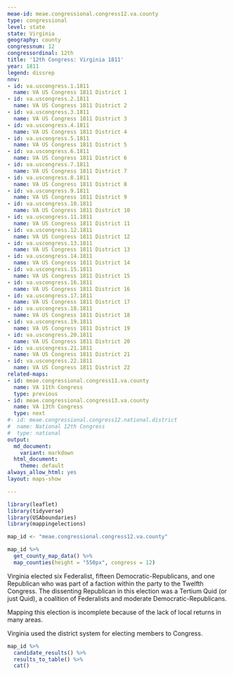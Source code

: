 ```yaml
---
meae-id: meae.congressional.congress12.va.county
type: congressional
level: state
state: Virginia
geography: county
congressnum: 12
congressordinal: 12th
title: '12th Congress: Virginia 1811'
year: 1811
legend: dissrep
nnv:
- id: va.uscongress.1.1811
  name: VA US Congress 1811 District 1
- id: va.uscongress.2.1811
  name: VA US Congress 1811 District 2
- id: va.uscongress.3.1811
  name: VA US Congress 1811 District 3
- id: va.uscongress.4.1811
  name: VA US Congress 1811 District 4
- id: va.uscongress.5.1811
  name: VA US Congress 1811 District 5
- id: va.uscongress.6.1811
  name: VA US Congress 1811 District 6
- id: va.uscongress.7.1811
  name: VA US Congress 1811 District 7
- id: va.uscongress.8.1811
  name: VA US Congress 1811 District 8
- id: va.uscongress.9.1811
  name: VA US Congress 1811 District 9
- id: va.uscongress.10.1811
  name: VA US Congress 1811 District 10
- id: va.uscongress.11.1811
  name: VA US Congress 1811 District 11
- id: va.uscongress.12.1811
  name: VA US Congress 1811 District 12
- id: va.uscongress.13.1811
  name: VA US Congress 1811 District 13
- id: va.uscongress.14.1811
  name: VA US Congress 1811 District 14
- id: va.uscongress.15.1811
  name: VA US Congress 1811 District 15
- id: va.uscongress.16.1811
  name: VA US Congress 1811 District 16
- id: va.uscongress.17.1811
  name: VA US Congress 1811 District 17
- id: va.uscongress.18.1811
  name: VA US Congress 1811 District 18
- id: va.uscongress.19.1811
  name: VA US Congress 1811 District 19
- id: va.uscongress.20.1811
  name: VA US Congress 1811 District 20
- id: va.uscongress.21.1811
  name: VA US Congress 1811 District 21
- id: va.uscongress.22.1811
  name: VA US Congress 1811 District 22
related-maps:
- id: meae.congressional.congress11.va.county
  name: VA 11th Congress
  type: previous
- id: meae.congressional.congress13.va.county
  name: VA 13th Congress
  type: next
#- id: meae.congressional.congress12.national.district
#  name: National 12th Congress
#  type: national
output:
  md_document:
    variant: markdown
  html_document:
    theme: default
always_allow_html: yes
layout: maps-show

---
```


```r
library(leaflet)
library(tidyverse)
library(USAboundaries)
library(mappingelections)

map_id <- "meae.congressional.congress12.va.county"
```

<div class="map">

```r
map_id %>%
  get_county_map_data() %>%
  map_counties(height = "550px", congress = 12)
```

</div>

Virginia elected six Federalist, fifteen Democratic-Republicans, and one Republican who was part of a faction within the party to the Twelfth Congress. The dissenting Republican in this election was a Tertium Quid (or just Quid), a coalition of Federalists and moderate Democratic-Republicans.

Mapping this election is incomplete because of the lack of local returns in many areas.

Virginia used the district system for electing members to Congress.

<div class="results-table">

```r
map_id %>%
  candidate_results() %>%
  results_to_table() %>%
  cat()
```

</div>
